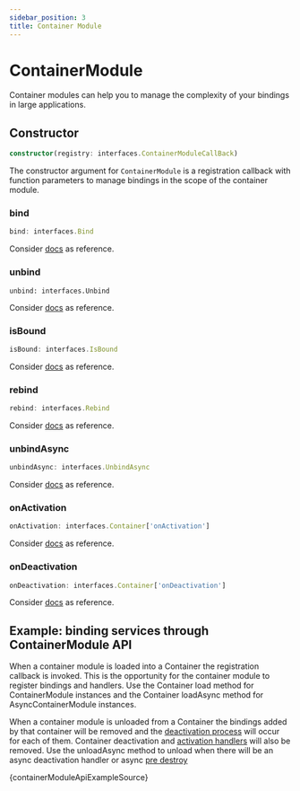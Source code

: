 ---
sidebar_position: 3
title: Container Module
---

# ContainerModule

Container modules can help you to manage the complexity of your bindings in large applications.

## Constructor

```ts
constructor(registry: interfaces.ContainerModuleCallBack)
```

The constructor argument for `ContainerModule` is a registration callback with function parameters to manage bindings in the scope of the container module.

### bind

```ts
bind: interfaces.Bind
```

Consider [docs](/docs/api/container#bind) as reference.

### unbind

```
unbind: interfaces.Unbind
```

Consider [docs](/docs/api/container#unbind) as reference.

### isBound

```ts
isBound: interfaces.IsBound
```

Consider [docs](/docs/api/container#isbound) as reference.

### rebind

```ts
rebind: interfaces.Rebind
```

Consider [docs](/docs/api/container#rebind) as reference.

### unbindAsync

```ts
unbindAsync: interfaces.UnbindAsync
```

Consider [docs](/docs/api/container#unbindasync) as reference.

### onActivation

```ts
onActivation: interfaces.Container['onActivation']
```

Consider [docs](/docs/api/container#onactivation) as reference.

### onDeactivation

```ts
onDeactivation: interfaces.Container['onDeactivation']
```

Consider [docs](/docs/api/container#ondeactivation) as reference.

## Example: binding services through ContainerModule API

When a container module is loaded into a Container the registration callback is invoked. This is the opportunity for the container module to register bindings and handlers.  Use the Container load method for ContainerModule instances and the Container loadAsync method for AsyncContainerModule instances.

When a container module is unloaded from a Container the bindings added by that container will be removed and the [deactivation process](https://github.com/inversify/InversifyJS/blob/master/wiki/deactivation_handler.md) will occur for each of them.  Container deactivation and [activation handlers](/docs/fundamentals/lifecycle/activation) will also be removed.
Use the unloadAsync method to unload when there will be an async deactivation handler or async [pre destroy](https://github.com/inversify/InversifyJS/blob/master/wiki/pre_destroy.md) 

<CodeBlock language="ts">{containerModuleApiExampleSource}</CodeBlock>
